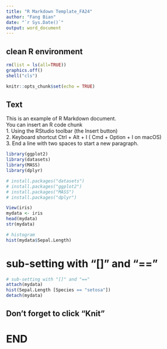 ---
title: "R Markdown Template_FA24"
author: "Fang Bian"
date: "`r Sys.Date()`"
output: word_document
---
## clean R environment 
```{r}
rm(list = ls(all=TRUE))
graphics.off()
shell("cls")
```

```{r setup, include=FALSE}
knitr::opts_chunk$set(echo = TRUE)
```

## Text 

This is an example of R Markdown document.  
You can insert an R code chunk  
1. Using the RStudio toolbar (the Insert button)  
2. Keyboard shortcut Ctrl + Alt + I ( Cmd + Option + I on macOS)  
3. End a line with two spaces to start a new paragraph.

```{r, include=FALSE}
library(ggplot2)
library(datasets) 
library(MASS)
library(dplyr)
```
```{r, out.width="60%"}
# install.packages("datasets")
# install.packages("ggplot2")
# install.packages("MASS")
# install.packages("dplyr")

View(iris)
mydata <- iris
head(mydata)
str(mydata)

# histogram 
hist(mydata$Sepal.Length)
```

# sub-setting with "[]" and "=="

```{r, out.width="60%", fig.align = 'left', fig.cap="This is a histogram."}
# sub-setting with "[]" and "=="
attach(mydata)
hist(Sepal.Length [Species == "setosa"])
detach(mydata)
```


## Don't forget to click "Knit"

# END